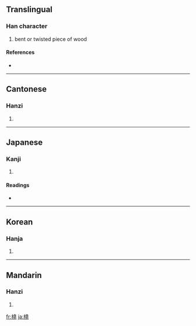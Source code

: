 {{also|桡}}
==Translingual==

===Han character===
{{Han char|rn=75|rad=木|as=12|sn=16|four=4491<sub>1</sub>|canj=木土土山 (DGGU)}}

# bent or twisted piece of wood

====References====
* {{Han ref|kx=0552.250|dkj=15521|dj=0941.140|hdz=21286.080|uh=6A48|ud=27208|bh=BEF8|bd=48888}}

----

==Cantonese==

===Hanzi===
{{yue-hanzi|jyut=|y=naau4}}

# {{defn|Cantonese}}

----

==Japanese==

===Kanji===
{{ja-kanji|grade=|rs=木12}}

# {{defn|Japanese}}

====Readings====
* {{ja-readings|on=[[どう]] (dō), [[じょう]] (jō), [[にょう]] (nyō)|kun=[[たわむ]] (tawamu), [[かじ]] (kaji)}}

----

==Korean==

===Hanja===
{{ko-hanja|hangeul=요|eumhun=|rv=yo|mr=yo|y=yo}}

# {{defn|Korean}}

----

==Mandarin==

===Hanzi===
{{cmn-hanzi|sim=桡|pin=[[náo]] ([[nao2]]), [[ráo]] ([[rao2]])|wg=nao<sup>2</sup>, jao<sup>2</sup>}}

# {{defn|Mandarin}}

[[fr:橈]]
[[ja:橈]]